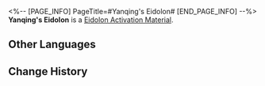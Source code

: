 <%-- [PAGE_INFO]
PageTitle=#Yanqing's Eidolon#
[END_PAGE_INFO] --%>
{{Item Infobox
|id          = 11209
|image       = Item Yanqing's Eidolon.png{{subst:void|<!--$UPLOAD:<<SpriteOutput/ItemFigures/11003.png>-<Item Yanqing's Eidolon.png>-<Item Icons>>-->}}
|type        = Eidolon Activation Material
|invCategory = 
|rarity      = 5
|effect      = 
|description = Material for raising Yanqing's Eidolon Level.
}}
'''Yanqing's Eidolon''' is a [[Eidolon Activation Material]].

==Other Languages==
{{Other Languages
|en   = Yanqing's Eidolon
|zhs  = 【彦卿】的星魂
|zht  = 【彥卿】的星魂
|ja   = 「彦卿」の星魂
|ko   = [연경]의 성혼
|es   = Eidolon de Yanqing
|fr   = Eidolon de Yanqing
|ru   = Эйдолон Яньцина
|th   = Eidolon ของ Yanqing
|vi   = Tinh Hồn Của Yanqing
|de   = Yanqings Eidolon
|id   = Yanqing's Eidolon
|pt   = Eidolon de Yanqing
}}

==Change History==
{{Change History|1.0}}